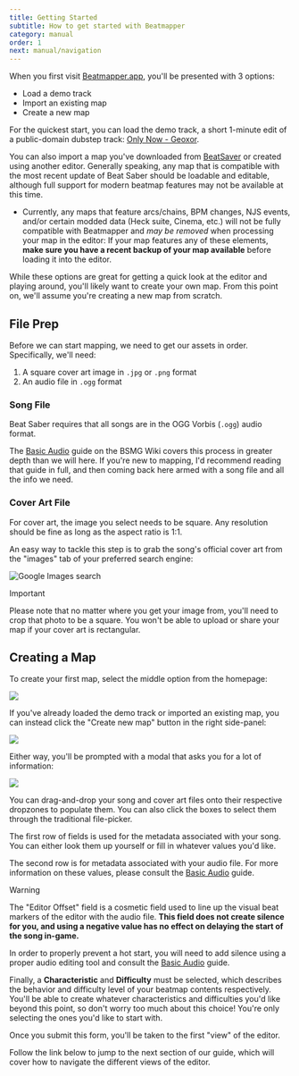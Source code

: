 ```yaml
---
title: Getting Started
subtitle: How to get started with Beatmapper
category: manual
order: 1
next: manual/navigation
---
```


When you first visit [Beatmapper.app](https://beatmapper.app), you'll be presented with 3 options:

- Load a demo track
- Import an existing map
- Create a new map

For the quickest start, you can load the demo track, a short 1-minute edit of a public-domain dubstep track: [Only Now - Geoxor](https://soundcloud.com/geoxor/only-now). 

You can also import a map you've downloaded from [BeatSaver](https://beatsaver.com/) or created using another editor. 
Generally speaking, any map that is compatible with the most recent update of Beat Saber should be loadable and editable, 
although full support for modern beatmap features may not be available at this time.

- Currently, any maps that feature arcs/chains, BPM changes, NJS events, and/or certain modded data (Heck suite, Cinema, etc.) 
  will not be fully compatible with Beatmapper and *may be removed* when processing your map in the editor:
  If your map features any of these elements, **make sure you have a recent backup of your map available** before loading it into the editor.

While these options are great for getting a quick look at the editor and playing around, you'll likely want to create your own map. 
From this point on, we'll assume you're creating a new map from scratch.

## File Prep

Before we can start mapping, we need to get our assets in order. Specifically, we'll need:

1. A square cover art image in `.jpg` or `.png` format
2. An audio file in `.ogg` format

### Song File

Beat Saber requires that all songs are in the OGG Vorbis (`.ogg`) audio format.

The [Basic Audio](https://bsmg.wiki/mapping/basic-audio) guide on the BSMG Wiki covers this process in greater depth than we will here. 
If you're new to mapping, I'd recommend reading that guide in full, and then coming back here armed with a song file and all the info we need.

### Cover Art File

For cover art, the image you select needs to be square. Any resolution should be fine as long as the aspect ratio is 1:1.

An easy way to tackle this step is to grab the song's official cover art from the "images" tab of your preferred search engine:

![Google Images search](../../../media/images/google-image-search.png)

> [!important]
> Please note that no matter where you get your image from, you'll need to crop that photo to be a square. 
> You won't be able to upload or share your map if your cover art is rectangular.

## Creating a Map

To create your first map, select the middle option from the homepage:

![](../../../media/images/homepage-options.png)

If you've already loaded the demo track or imported an existing map, you can instead click the "Create new map" button in the right side-panel:

![](../../../media/images/song-table-options.png)

Either way, you'll be prompted with a modal that asks you for a lot of information:

![](../../../media/images/create-map-dialog.png)

You can drag-and-drop your song and cover art files onto their respective dropzones to populate them. You can also click the boxes to select them through the traditional file-picker.

The first row of fields is used for the metadata associated with your song. You can either look them up yourself or fill in whatever values you'd like.

The second row is for metadata associated with your audio file. For more information on these values, please consult the [Basic Audio](https://bsmg.wiki/mapping/basic-audio) guide.

> [!warning]
> The "Editor Offset" field is a cosmetic field used to line up the visual beat markers of the editor with the audio file. 
> **This field does not create silence for you, and using a negative value has no effect on delaying the start of the song in-game.**
>
> In order to properly prevent a hot start, you will need to add silence using a proper audio editing tool and consult the [Basic Audio](https://bsmg.wiki/mapping/basic-audio#plan-your-first-note) guide.

Finally, a **Characteristic** and **Difficulty** must be selected, which describes the behavior and difficulty level of your beatmap contents respectively. 
You'll be able to create whatever characteristics and difficulties you'd like beyond this point, so don't worry too much about this choice! 
You're only selecting the ones you'd like to start with.

Once you submit this form, you'll be taken to the first "view" of the editor.

Follow the link below to jump to the next section of our guide, which will cover how to navigate the different views of the editor.
